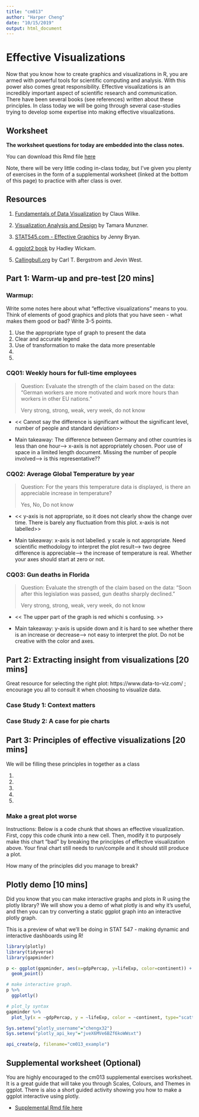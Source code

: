 ```yaml
---
title: "cm013"
author: "Harper Cheng"
date: "10/15/2019"
output: html_document
---
```


# Effective Visualizations

Now that you know how to create graphics and visualizations in R, you are armed with powerful tools for scientific computing and analysis. With this power also comes great responsibility. Effective visualizations is an incredibly important aspect of scientific research and communication. There have been several books (see references) written about these principles. In class today we will be going through several case-studies trying to develop some expertise into making effective visualizations. 

## Worksheet

**The worksheet questions for today are embedded into the class notes.**

You can download this Rmd file [here](https://github.com/STAT545-UBC/Classroom/raw/master/cm013.Rmd)

Note, there will be very little coding in-class today, but I've given you plenty of exercises in the form of a supplemental worksheet (linked at the bottom of this page) to practice with after class is over.

## Resources

1. [Fundamentals of Data Visualization](https://serialmentor.com/dataviz/introduction.html) by Claus Wilke.

1. [Visualization Analysis and Design](https://www-taylorfrancis-com.ezproxy.library.ubc.ca/books/9780429088902) by Tamara Munzner.

1. [STAT545.com - Effective Graphics](https://stat545.com/effective-graphs.html) by Jenny Bryan.

1. [ggplot2 book](https://ggplot2-book.org) by Hadley Wickam.

1. [Callingbull.org](https://callingbull.org/tools.html) by Carl T. Bergstrom and Jevin West.

## Part 1: Warm-up and pre-test [20 mins]

### Warmup:

Write some notes here about what "effective visualizations" means to you. Think of elements of good graphics and plots that you have seen - what makes them good or bad? Write 3-5 points.

1. Use the appropriate type of graph to present the data
1. Clear and accurate legend
1. Use of transformation to make the data more presentable
1. 
1.

### CQ01: Weekly hours for full-time employees

> Question: Evaluate the strength of the claim based on the data: "German workers are more motivated and work more hours than workers in other EU nations."
>
> Very strong, strong, weak, very week, do not know

- << Cannot say the difference is significant without the significant level, number of people and standard deviation>>

- Main takeaway: The difference between Germany and other countries is less than one hour--> x-axis is not appropriately chosen. Poor use of space in a limited length document. Missing the number of people involved--> is this representative?? 

### CQ02: Average Global Temperature by year

> Question: For the years this temperature data is displayed, is there an appreciable increase in temperature?
> 
> Yes, No, Do not know

- << y-axis is not appropriate, so it does not clearly show the change over time. There is barely any fluctuation from this plot. x-axis is not labelled>>

- Main takeaway: x-axis is not labelled. y scale is not appropriate. Need scientific methodology to interpret the plot result--> two degree difference is appreciable--> the increase of temperature is real. Whether your axes should start at zero or not.

### CQ03: Gun deaths in Florida

> Question: Evaluate the strength of the claim based on the data: “Soon after this legislation was passed, gun deaths sharply declined."
>
> Very strong, strong, weak, very week, do not know

- << The upper part of the graph is red whichi s confusing. >>

- Main takeaway: y-axis is upside down and it is hard to see whether there is an increase or decrease--> not easy to interpret the plot. Do not be creative with the color and axes.

## Part 2: Extracting insight from visualizations  [20 mins]

Great resource for selecting the right plot: https://www.data-to-viz.com/ ; encourage you all to consult it when choosing to visualize data.

### Case Study 1: Context matters

### Case Study 2: A case for pie charts

## Part 3: Principles of effective visualizations [20 mins]

We will be filling these principles in together as a class

1. 
1. 
1. 
1. 
1. 

### Make a great plot worse

Instructions: Below is a code chunk that shows an effective visualization. First, copy this code chunk into a new cell. Then, modify it to purposely make this chart "bad" by breaking the principles of effective visualization above. Your final chart still needs to run/compile and it should still produce a plot. 

How many of the principles did you manage to break?

## Plotly demo [10 mins]

Did you know that you can make interactive graphs and plots in R using the plotly library? We will show you a demo of what plotly is and why it's useful, and then you can try converting a static ggplot graph into an interactive plotly graph.

This is a preview of what we'll be doing in STAT 547 - making dynamic and interactive dashboards using R!

```r
library(plotly)
library(tidyverse)
library(gapminder)

p <- ggplot(gapminder, aes(x=gdpPercap, y=lifeExp, color=continent)) +
  geom_point()

# make interactive graph.
p %>% 
  ggplotly()

# plot_ly syntax
gapminder %>%
  plot_ly(x = ~gdpPercap, y = ~lifeExp, color = ~continent, type="scatter", mode="markers")

Sys.setenv("plotly_username"="chengx32")
Sys.setenv("plotly_api_key"="jveX6MVe6BZf6koWWsxt")

api_create(p, filename="cm013_example")
```


## Supplemental worksheet (Optional)

You are highly encouraged to the cm013 supplemental exercises worksheet. It is a great guide that will take you through Scales, Colours, and Themes in ggplot. There is also a short guided activity showing you how to make a ggplot interactive using plotly.

- [Supplemental Rmd file here](https://raw.githubusercontent.com/STAT545-UBC/Classroom/master/tutorials/cm013-supplemental.Rmd)